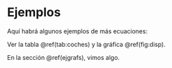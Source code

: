 ```r
```
# Ejemplos

Aquí habrá algunos ejemplos de más ecuaciones:

\begin{equation}
f(x)=\int g(u)\,du
 (\#eq:integral)
\end{equation}



Ver la tabla \@ref(tab:coches) y la gráfica \@ref(fig:disp).

En la sección \@ref(ejgrafs), vimos algo.